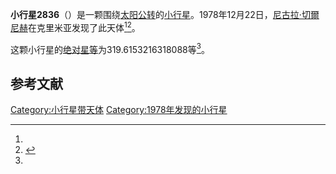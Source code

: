 {{Infobox planet
| bgcolour = #FFFFC0
| name = 2836 Sobolev
| symbol = 
| image = 
| caption = 
| discovery = yes
| discovery_ref = 
| discoverer = [[尼古拉·切爾尼赫|尼古拉·切爾尼赫]]
| discovery_site = [[克里米亚|克里米亚]] 
| discovered = 1978年12月22日
| designations = yes
| mp_name = 
| named_after = 
| alt_names = 1978 YQ/ 1930 QM / 1951 RH1 / 1959 CE / 1969 AM / 1975 EQ2 / 1977 RH3 / 1980 EM
| mp_category = [[主带小行星|主带小行星]]
| orbit_ref = <ref name="a">[http://ssd.jpl.nasa.gov/sbdb.cgi?sstr=2836 2836 Sobolev] {{Wayback|url=http://ssd.jpl.nasa.gov/sbdb.cgi?sstr=2836 |date=20200820011737 }}，小行星數據庫瀏覽器（JPL Small-Body Database Browser）－[[美国国家航空航天局|美国国家航空航天局]]喷气推进实验室</ref>
| epoch = 2456400.5 (2013年4月18日更新)
| aphelion = {{convert|3.287691890307953|AU|km|3|abbr=on|lk=out}}
| perihelion = {{convert|2.714174438290893|AU|km|3|abbr=on}}
| semimajor = {{convert|3.000933164299423|AU|km|3|abbr=on}}
| eccentricity = 0.095556519
| period = 1898.816127 [[日|日]]<br />5.2[[儒略年|儒略年]]
| avg_speed = 
| inclination = 9.678121705938072
| asc_node = 348.185105851187
| mean_anomaly = 
| arg_peri = 319.6153216318088
| satellites = 
| physical_characteristics = yes
| dimensions = 
| mass = 
| density = 
| surface_grav = 
| escape_velocity = 
| sidereal_day = 
| axial_tilt = 
| pole_ecliptic_lat = 
| pole_ecliptic_lon = 
| albedo = 
| temperatures= 
| temp_name1 = 
| mean_temp_1 = 
| max_temp_1 = 
| temp_name2 = 
| max_temp_2 = 
| spectral_type = 
| abs_magnitude = 319.6153216318088
}}

'''小行星2836'''（{{lang-en|2836 Sobolev}}）是一颗围绕[[太阳|太阳]][[公转|公转]]的[[小行星|小行星]]。1978年12月22日，[[尼古拉·切爾尼赫|尼古拉·切爾尼赫]]在克里米亚发现了此天体<ref name="a" /><ref>{{cite news|title=小行星列表|url=http://cfa-www.harvard.edu/iau/lists/NumberedMPs.txt|accessdate=2013-07-08|newspaper=哈佛大学|archive-date=2008-05-17|archive-url=https://web.archive.org/web/20080517010638/http://cfa-www.harvard.edu/iau/lists/NumberedMPs.txt|dead-url=no}}</ref>。

这颗小行星的[[绝对星等|绝对星等]]为319.6153216318088等<ref name="a" />。

==参考文献==
{{reflist}}
{{Minor Planet Number|[[小行星2835|小行星2835]]|[[小行星2837|小行星2837]]}}

{{小天体}}

[[Category:小行星带天体|Category:小行星带天体]]
[[Category:1978年发现的小行星|Category:1978年发现的小行星]]

{{asteroid-stub}}
